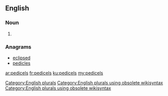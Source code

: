 ==English==

===Noun===
{{head|en}}

# {{plural of|pedicel}}

===Anagrams===
* [[eclipsed#English|eclipsed]]
* [[pedicles#English|pedicles]]

[[Category:English plurals]][[Category:English plurals using obsolete wikisyntax]][[Category:English plurals using obsolete wikisyntax]]

[[ar:pedicels]]
[[fr:pedicels]]
[[ku:pedicels]]
[[my:pedicels]]